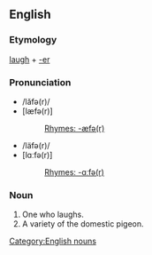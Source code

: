 ==English==
===Etymology===
[[laugh]] + [[-er]]
===Pronunciation===
*/lăfə(r)/
*[læfə(r)]
*:[[Rhymes:English:-æfə(r)|Rhymes: -æfə(r)]]
*/läfə(r)/
*[lɑːfə(r)]
*:[[Rhymes:English:-ɑːfə(r)|Rhymes: -ɑːfə(r)]]
===Noun===
#One who laughs.
#A variety of the domestic pigeon.

[[Category:English nouns]]
